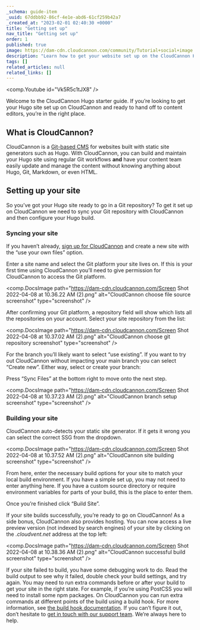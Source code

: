 ```yaml
---
_schema: guide-item
_uuid: 67ddbb92-86cf-4e1e-abd6-61cf259b42a7
_created_at: "2023-02-01 02:40:30 +0000"
title: "Getting set up"
nav_title: "Getting set up"
order: 1
published: true
image: https://dam-cdn.cloudcannon.com/community/Tutorial+social+image.png
description: "Learn how to get your website set up on the CloudCannon Hugo CMS."
tags: []
related_articles: null
related_links: []
---
```


<comp.Youtube id="Vk5R5c1tJX8" />

Welcome to the CloudCannon Hugo starter guide. If you’re looking to get
your Hugo site set up on CloudCannon and ready to hand off to content
editors, you’re in the right place.

## What is CloudCannon?

CloudCannon is a [Git-based CMS](https://cloudcannon.com/hugo-cms/) for
websites built with static site generators such as Hugo. With CloudCannon,
you can build and maintain your Hugo site using regular Git workflows
**and** have your content team easily update and manage the content
without knowing anything about Hugo, Git, Markdown, or even HTML.

## Setting up your site

So you’ve got your Hugo site ready to go in a Git repository? To get it
set up on CloudCannon we need to sync your Git repository with CloudCannon
and then configure your Hugo build.

### Syncing your site

If you haven’t already, [sign up for
CloudCannon](https://app.cloudcannon.com/register) and create a new site with the “use your own
files” option.

Enter a site name and select the Git platform your site lives on. If this
is your first time using CloudCannon you’ll need to give permission for
CloudCannon to access the Git platform.

<comp.DocsImage path="https://dam-cdn.cloudcannon.com/Screen Shot 2022-04-08 at 10.36.22 AM (2).png" alt="CloudCannon choose file source screenshot" type="screenshot" />

After confirming your Git platform, a repository field will show which
lists all the repositories on your account. Select your site repository
from the list:

<comp.DocsImage path="https://dam-cdn.cloudcannon.com/Screen Shot 2022-04-08 at 10.37.02 AM (2).png" alt="CloudCannon choose git repository screenshot" type="screenshot" />

For the branch you’ll likely want to select “use existing”. If you want to
try out CloudCannon without impacting your main branch you can select
“Create new”. Either way, select or create your branch:

Press “Sync Files” at the bottom right to move onto the next step.

<comp.DocsImage path="https://dam-cdn.cloudcannon.com/Screen Shot 2022-04-08 at 10.37.23 AM (2).png" alt="CloudCannon branch setup screenshot" type="screenshot" />

### Building your site
CloudCannon auto-detects your static site generator. If it gets it wrong
you can select the correct SSG from the dropdown.

<comp.DocsImage path="https://dam-cdn.cloudcannon.com/Screen Shot 2022-04-08 at 10.37.52 AM (2).png" alt="CloudCannon site building screenshot" type="screenshot" />

From here, enter the necessary build options for your site to match your
local build environment. If you have a simple set up, you may not need to
enter anything here. If you have a custom source directory or require
environment variables for parts of your build, this is the place to enter
them.

Once you’re finished click “Build Site”.

If your site builds successfully, you’re ready to go on CloudCannon\! As a
side bonus, CloudCannon also provides hosting. You can now access a live
preview version (not indexed by search engines) of your site by clicking
on the *.cloudvent.net* address at the top left:

<comp.DocsImage path="https://dam-cdn.cloudcannon.com/Screen Shot 2022-04-08 at 10.38.36 AM (2).png" alt="CloudCannon successful build screenshot" type="screenshot" />

If your site failed to build, you have some debugging work to do. Read the
build output to see why it failed, double check your build settings, and
try again. You may need to run extra commands before or after your build
to get your site in the right state. For example, if you’re using PostCSS
you will need to install some npm packages. On CloudCannon you can run
extra commands at different points of the build using a build hook. For
more information, see [the build hook
documentation](/documentation/articles/extending-your-build-process-with-hooks/).
If you can’t figure it out, don’t hesitate to [get in touch with our
support team](/documentation/support/). We’re
always here to help.